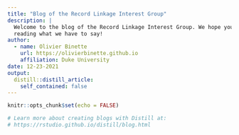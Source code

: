 ```yaml
---
title: "Blog of the Record Linkage Interest Group"
description: |
  Welcome to the blog of the Record Linkage Interest Group. We hope you enjoy 
  reading what we have to say!
author:
  - name: Olivier Binette
    url: https://olivierbinette.github.io
    affiliation: Duke University
date: 12-23-2021
output:
  distill::distill_article:
    self_contained: false
---
```


```r
knitr::opts_chunk$set(echo = FALSE)

# Learn more about creating blogs with Distill at:
# https://rstudio.github.io/distill/blog.html

```



